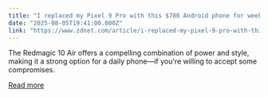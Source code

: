 ```yaml
---
title: "I replaced my Pixel 9 Pro with this $700 Android phone for weeks - and didn't regret it"
date: "2025-08-05T19:41:00.000Z"
link: "https://www.zdnet.com/article/i-replaced-my-pixel-9-pro-with-this-700-android-phone-for-weeks-and-didnt-regret-it/"
---
```


The Redmagic 10 Air offers a compelling combination of power and style, making it a strong option for a daily phone—if you're willing to accept some compromises.

[Read more](https://www.zdnet.com/article/i-replaced-my-pixel-9-pro-with-this-700-android-phone-for-weeks-and-didnt-regret-it/)
